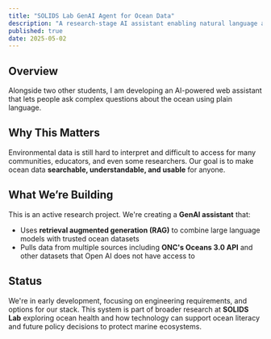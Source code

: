 ```yaml
---
title: "SOLIDS Lab GenAI Agent for Ocean Data"
description: "A research-stage AI assistant enabling natural language access to diverse ocean health data."
published: true
date: 2025-05-02
---
```


## Overview

Alongside two other students, I am developing an AI-powered web assistant that lets people ask complex questions about the ocean using plain language.

## Why This Matters

Environmental data is still hard to interpret and difficult to access for many communities, educators, and even some researchers. Our goal is to make ocean data **searchable, understandable, and usable** for anyone.

## What We’re Building

This is an active research project. We're creating a **GenAI assistant** that:

- Uses **retrieval augmented generation (RAG)** to combine large language models with trusted ocean datasets
- Pulls data from multiple sources including **ONC's Oceans 3.0 API** and other datasets that Open AI does not have access to

## Status

We're in early development, focusing on engineering requirements, and options for our stack.
This system is part of broader research at **SOLIDS Lab** exploring ocean health and how technology can support ocean literacy and future policy decisions to protect marine ecosystems.



